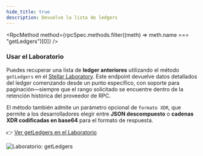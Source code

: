 ```yaml
---
hide_title: true
description: Devuelve la lista de ledgers
---
```



<RpcMethod
  method={rpcSpec.methods.filter((meth) => meth.name === "getLedgers")[0]}
/>

### Usar el Laboratorio

Puedes recuperar una lista de **ledger anteriores** utilizando el método `getLedgers` en el [Stellar Laboratory](https://laboratory.stellar.org/). Este endpoint devuelve datos detallados del ledger comenzando desde un punto específico, con soporte para paginación—siempre que el rango solicitado se encuentre dentro de la retención histórica del proveedor de RPC.

El método también admite un parámetro opcional de `formato XDR`, que permite a los desarrolladores elegir entre **JSON descompuesto** o **cadenas XDR codificadas en base64** para el formato de respuesta.

👉 [Ver getLedgers en el Laboratorio](https://lab.stellar.org/endpoints/rpc/get-ledgers?$=network$id=testnet&label=Testnet&horizonUrl=https:////horizon-testnet.stellar.org&rpcUrl=https:////soroban-testnet.stellar.org&passphrase=Test%20SDF%20Network%20/;%20September%202015;&endpoints$params$startLedger=573041&xdrFormat=json;;)

![Laboratorio: getLedgers](/assets/api/rpc/getledgers.gif)
